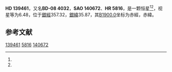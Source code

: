 {{Starbox begin
| name = HD 139461
}}
{{Starbox observe
| epoch = [[J2000.0|J2000.0]]
| constell = {{星座名待查}}<ref name=SIMBAD>{{cite web
 | url=http://simbad.u-strasbg.fr/simbad/sim-id?Ident=HR+5816
 | title =Pulsating variable Star
 | publisher=Centre de Données astronomiques de Strasbourg
 | work=SIMBAD
 | accessdate=2012-07-13}}</ref><ref name=DATA>{{cite web
 | url=http://vizier.u-strasbg.fr/viz-bin/VizieR-5?-out.add=.&-source=5050&-corr=PK=HR&-out.max=9999&HR=5816
 | title=VizieR Detailed Page
 | accessdate=2012-07-13
 | archive-date=2016-03-04
 | archive-url=https://web.archive.org/web/20160304234942/http://vizier.u-strasbg.fr/viz-bin/VizieR-5?-out.add=.&-source=5050&-corr=PK=HR&-out.max=9999&HR=5816
 | dead-url=no
 }}</ref>
| 星官 = 
| ra = {{RA|15|38|40.1}}<ref name=SIMBAD /><ref name=DATA />
| dec = {{DEC|-8|47|28}}<ref name=SIMBAD /><ref name=DATA />
| appmag_v = 6.48<ref name=SIMBAD /><ref name=DATA />
}}
{{Starbox character
| class = F6V<ref name=SIMBAD /><ref name=DATA />
| b-v = 0.52<ref name=SIMBAD /><ref name=DATA />
| u-b = -0.02<ref name=SIMBAD /><ref name=DATA />
| r-i = <ref name=SIMBAD /><ref name=DATA />
| variable = 
}}
{{Starbox astrometry
| radial_v = -0.02
| prop_mo_ra = 0
| parallax = 0.011
| p_error =
}}
{{Starbox catalog
| names =BD-08 4032，[[SAO星表|SAO]] 140672，[[HD星表|HD]] 139461，[[HR星表|HR]] 5816}}
{{Starbox reference |Simbad=HR+5816}}
{{Starbox end}}

'''HD 139461'''，又名'''BD-08 4032'''，'''SAO 140672'''、'''HR 5816'''，是一颗恒星<ref name=SIMBAD /><ref name=DATA />，视星等为6.48，位于[[銀道座標系|銀經]]357.32，[[銀道座標系|銀緯]]35.87，其[[B1900.0|B1900.0]]坐标为赤經{{RA|15|33|16.1}}，赤緯{{DEC|-8|35.87|48}}。

== 参考文献 ==
{{reflist}}

{{star-stub}}

[[Category:HD和HDE天體|139461]]
[[Category:HR天體|5816]]
[[Category:SAO天體|140672]]